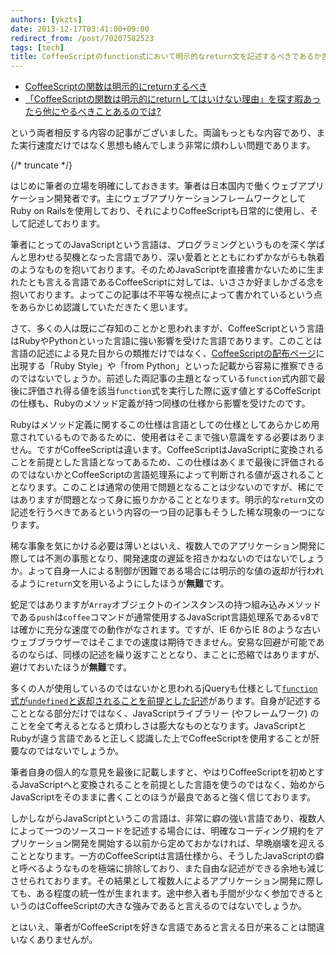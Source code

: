 ```yaml
---
authors: [ykzts]
date: 2013-12-17T03:41:00+09:00
redirect_from: /post/70207582523
tags: [tech]
title: CoffeeScriptのfunction式において明示的なreturn文を記述するべきであるか否か
---
```


- [CoffeeScriptの関数は明示的にreturnするべき](http://kadoppe.com/archives/2013/12/coffeescript-function-return.html)
- [「CoffeeScriptの関数は明示的にreturnしてはいけない理由」を探す暇あったら他にやるべきことあるのでは?](http://mizchi.hatenablog.com/entry/2013/12/16/184306)

という両者相反する内容の記事がございました。両論もっともな内容であり、また実行速度だけではなく思想も絡んでしまう非常に煩わしい問題であります。

{/* truncate */}

はじめに筆者の立場を明確にしておきます。筆者は日本国内で働くウェブアプリケーション開発者です。主にウェブアプリケーションフレームワークとしてRuby on Railsを使用しており、それによりCoffeeScriptも日常的に使用し、そして記述しております。

筆者にとってのJavaScriptという言語は、プログラミングというものを深く学ばんと思わせる契機となった言語であり、深い愛着ととともにわずかながらも執着のようなものを抱いております。そのためJavaScriptを直接書かないために生まれたとも言える言語であるCoffeeScriptに対しては、いささか好ましかざる念を抱いております。よってこの記事は不平等な視点によって書かれているという点をあらかじめ認識していただきたく思います。

さて、多くの人は既にご存知のことかと思われますが、CoffeeScriptという言語はRubyやPythonといった言語に強い影響を受けた言語であります。このことは言語の記述による見た目からの類推だけではなく、[CoffeeScriptの配布ページ](http://coffeescript.org/)に出現する「Ruby Style」や「from Python」といった記載から容易に推察できるのではないでしょうか。前述した両記事の主題となっている`function`式内部で最後に評価され得る値を該当`function`式を実行した際に返す値とするCoffeScriptの仕様も、Rubyのメソッド定義が持つ同様の仕様から影響を受けたのです。

Rubyはメソッド定義に関するこの仕様は言語としての仕様としてあらかじめ用意されているものであるために、使用者はそこまで強い意識をする必要はありません。ですがCoffeeScriptは違います。CoffeeScriptはJavaScriptに変換されることを前提とした言語となってあるため、この仕様はあくまで最後に評価されるのではないかとCoffeeScriptの言語処理系によって判断される値が返されることとなります。このことは通常の使用で問題となることは少ないのですが、稀にではありますが問題となって身に振りかかることとなります。明示的な`return`文の記述を行うべきであるという内容の一つ目の記事もそうした稀な現象の一つになります。

稀な事象を気にかける必要は薄いとはいえ、複数人でのアプリケーション開発に際しては不測の事態となり、開発速度の遅延を招きかねないのではないでしょうか。よって自身一人による制御が困難である場合には明示的な値の返却が行われるように`return`文を用いるようにしたほうが**無難**です。

蛇足ではありますが`Array`オブジェクトのインスタンスの持つ組み込みメソッドである`push`は`coffee`コマンドが通常使用するJavaScript言語処理系であるv8では確かに充分な速度での動作がなされます。ですが、IE 6からIE 8のような古いウェブブラウザーではそこまでの速度は期待できません。安易な回避が可能であるのならば、同様の記述を繰り返すこととなり、まことに恐縮ではありますが、避けておいたほうが**無難**です。

多くの人が使用しているのではないかと思われるjQueryも仕様として[`function`式が`undefined`と返却されることを前提とした記述](https://github.com/jquery/jquery/blob/2.0.3/src/event.js#L573)があります。自身が記述することとなる部分だけではなく、JavaScriptライブラリー (やフレームワーク) のことを全て考えるとなると煩わしさは膨大なものとなります。JavaScriptとRubyが違う言語であると正しく認識した上でCoffeeScriptを使用することが肝要なのではないでしょうか。

筆者自身の個人的な意見を最後に記載しますと、やはりCoffeeScriptを初めとするJavaScriptへと変換されることを前提とした言語を使うのではなく、始めからJavaScriptをそのままに書くことのほうが最良であると強く信じております。

しかしながらJavaScriptというこの言語は、非常に癖の強い言語であり、複数人によって一つのソースコードを記述する場合には、明確なコーディング規約をアプリケーション開発を開始する以前から定めておかなければ、早晩崩壊を迎えることとなります。一方のCoffeeScriptは言語仕様から、そうしたJavaScriptの癖と呼べるようなものを極端に排除しており、また自由な記述ができる余地も減じさせられております。その結果として複数人によるアプリケーション開発に際しても、ある程度の統一性が生まれます。途中参入者も手間が少なく参加できるというのはCoffeeScriptの大きな強みであると言えるのではないでしょうか。

とはいえ、筆者がCoffeeScriptを好きな言語であると言える日が来ることは間違いなくありませんが。
